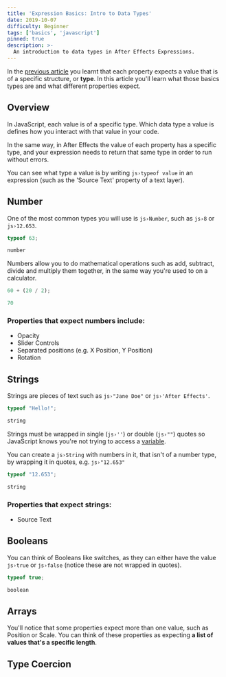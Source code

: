 ```yaml
---
title: 'Expression Basics: Intro to Data Types'
date: 2019-10-07
difficulty: Beginner
tags: ['basics', 'javascript']
pinned: true
description: >-
  An introduction to data types in After Effects Expressions.
---
```



In the [previous article](/blog/basics-introduction) you learnt that each property expects a value that is of a specific structure, or **type**. In this article you'll learn what those basics types are and what different properties expect.

## Overview

In JavaScript, each value is of a specific type. Which data type a value is defines how you interact with that value in your code.

In the same way, in After Effects the value of each property has a specific type, and your expression needs to return that same type in order to run without errors.

You can see what type a value is by writing `js›typeof value` in an expression (such as the 'Source Text' property of a text layer).

## Number

One of the most common types you will use is `js›Number`, such as `js›8` or `js›12.653`. 

```js
typeof 63;
```
<Successful>

```js
number
```

</Successful>

Numbers allow you to do mathematical operations such as add, subtract, divide and multiply them together, in the same way you're used to on a calculator.

```js
60 + (20 / 2);
```

<Successful>

```js
70
```

</Successful>


### Properties that expect numbers include:

- Opacity
- Slider Controls
- Separated positions (e.g. X Position, Y Position)
- Rotation


## Strings

Strings are pieces of text such as `js›"Jane Doe"` or `js›'After Effects'`.

```js
typeof "Hello!";
```
<Successful>

```js
string
```

</Successful>


Strings must be wrapped in single (`js›''`) or double (`js›""`) quotes so JavaScript knows you're not trying to access a [variable](/blog/basics-variables).

You can create a `js›String` with numbers in it, that isn't of a number type, by wrapping it in quotes, e.g. `js›"12.653"`

```js
typeof "12.653";
```
<Successful>

```js
string
```

</Successful>

### Properties that expect strings:

- Source Text

## Booleans

You can think of Booleans like switches, as they can either have the value `js›true` or `js›false` (notice these are not wrapped in quotes).

```js
typeof true;
```
<Successful>

```js
boolean
```

</Successful>

## Arrays

You'll notice that some properties expect more than one value, such as Position or Scale. You can think of these properties as expecting **a list of values that's a specific length**.

## Type Coercion
